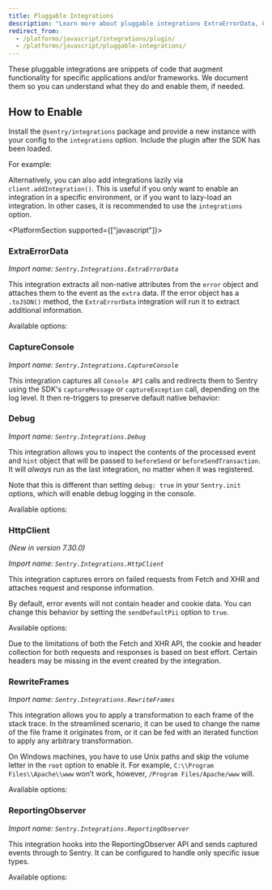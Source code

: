 ```yaml
---
title: Pluggable Integrations
description: "Learn more about pluggable integrations ExtraErrorData, CaptureConsole, Debug, HttpClient, RewriteFrames, and ReportingObserver, which are snippets of code that augment functionality for specific applications and/or frameworks."
redirect_from:
  - /platforms/javascript/integrations/plugin/
  - /platforms/javascript/pluggable-integrations/
---
```


These pluggable integrations are snippets of code that augment functionality for specific applications and/or frameworks. We document them so you can understand what they do and enable them, if needed.

## How to Enable

Install the `@sentry/integrations` package and provide a new instance with your config to the `integrations` option. Include the plugin after the SDK has been loaded.

For example:

<PlatformContent includePath="configuration/enable-pluggable-integrations" />

Alternatively, you can also add integrations lazily via `client.addIntegration()`. 
This is useful if you only want to enable an integration in a specific environment, or if you want to lazy-load an integration.
In other cases, it is recommended to use the `integrations` option.

<PlatformContent includePath="configuration/enable-pluggable-integrations-lazy" />

<PlatformSection supported={["javascript"]}>

### ExtraErrorData

_Import name: `Sentry.Integrations.ExtraErrorData`_

This integration extracts all non-native attributes from the `error` object and attaches them to the event as the `extra` data. If the error object has a `.toJSON()` method, the `ExtraErrorData` integration will run it to extract additional information.

Available options:

<PlatformContent includePath="configuration/extra-error-data" />

</PlatformSection>

### CaptureConsole

_Import name: `Sentry.Integrations.CaptureConsole`_

This integration captures all `Console API` calls and redirects them to Sentry using the SDK's `captureMessage` or `captureException` call, depending on the log level. It then re-triggers to preserve default native behavior:

<PlatformContent includePath="configuration/capture-console" />

### Debug

_Import name: `Sentry.Integrations.Debug`_

This integration allows you to inspect the contents of the processed event and `hint` object that will be passed to `beforeSend` or `beforeSendTransaction`. It will _always_ run as the last integration, no matter when it was registered.

Note that this is different than setting `debug: true` in your `Sentry.init` options, which will enable debug logging in the console.

Available options:

<PlatformContent includePath="configuration/debug" />

### HttpClient

_(New in version 7.30.0)_

_Import name: `Sentry.Integrations.HttpClient`_

This integration captures errors on failed requests from Fetch and XHR and attaches request and response information.

By default, error events will not contain header and cookie data. You can change this behavior by setting the `sendDefaultPii` option to `true`.

Available options:

<PlatformContent includePath="configuration/http-client" />

<Alert level="warning" title="Note">

Due to the limitations of both the Fetch and XHR API, the cookie and header collection for both requests and responses is based on best effort. Certain headers may be missing in the event created by the integration.

</Alert>

### RewriteFrames

_Import name: `Sentry.Integrations.RewriteFrames`_

This integration allows you to apply a transformation to each frame of the stack trace. In the streamlined scenario, it can be used to change the name of the file frame it originates from, or it can be fed with an iterated function to apply any arbitrary transformation.

On Windows machines, you have to use Unix paths and skip the volume letter in the `root` option to enable it. For example, `C:\\Program Files\\Apache\\www` won’t work, however, `/Program Files/Apache/www` will.

Available options:

<PlatformContent includePath="configuration/rewrite-frames" />

### ReportingObserver

_Import name: `Sentry.Integrations.ReportingObserver`_

This integration hooks into the ReportingObserver API and sends captured events through to Sentry. It can be configured to handle only specific issue types.

Available options:

<PlatformContent includePath="configuration/reporting-observer" />
